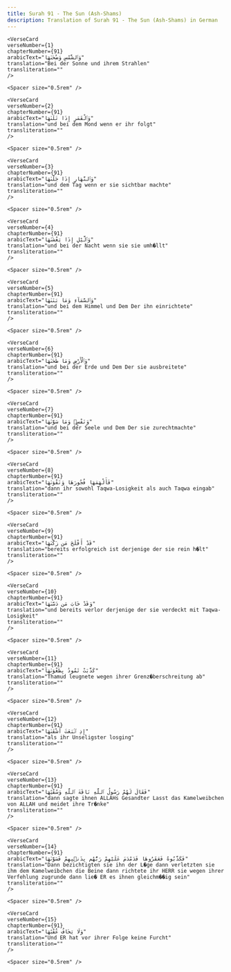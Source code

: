 ```yaml
---
title: Surah 91 - The Sun (Ash-Shams)  
description: Translation of Surah 91 - The Sun (Ash-Shams) in German
---
```







    <VerseCard 
    verseNumber={1}
    chapterNumber={91}
    arabicText="وَٱلشَّمْسِ وَضُحَىٰهَا"
    translation="Bei der Sonne und ihrem Strahlen"
    transliteration=""
    />

    <Spacer size="0.5rem" />
                
    <VerseCard 
    verseNumber={2}
    chapterNumber={91}
    arabicText="وَٱلْقَمَرِ إِذَا تَلَىٰهَا"
    translation="und bei dem Mond wenn er ihr folgt"
    transliteration=""
    />

    <Spacer size="0.5rem" />
                
    <VerseCard 
    verseNumber={3}
    chapterNumber={91}
    arabicText="وَٱلنَّهَارِ إِذَا جَلَّىٰهَا"
    translation="und dem Tag wenn er sie sichtbar machte"
    transliteration=""
    />

    <Spacer size="0.5rem" />
                
    <VerseCard 
    verseNumber={4}
    chapterNumber={91}
    arabicText="وَٱلَّيْلِ إِذَا يَغْشَىٰهَا"
    translation="und bei der Nacht wenn sie sie umh�llt"
    transliteration=""
    />

    <Spacer size="0.5rem" />
                
    <VerseCard 
    verseNumber={5}
    chapterNumber={91}
    arabicText="وَٱلسَّمَآءِ وَمَا بَنَىٰهَا"
    translation="und bei dem Himmel und Dem Der ihn einrichtete"
    transliteration=""
    />

    <Spacer size="0.5rem" />
                
    <VerseCard 
    verseNumber={6}
    chapterNumber={91}
    arabicText="وَٱلْأَرْضِ وَمَا طَحَىٰهَا"
    translation="und bei der Erde und Dem Der sie ausbreitete"
    transliteration=""
    />

    <Spacer size="0.5rem" />
                
    <VerseCard 
    verseNumber={7}
    chapterNumber={91}
    arabicText="وَنَفْسٍۢ وَمَا سَوَّىٰهَا"
    translation="und bei der Seele und Dem Der sie zurechtmachte"
    transliteration=""
    />

    <Spacer size="0.5rem" />
                
    <VerseCard 
    verseNumber={8}
    chapterNumber={91}
    arabicText="فَأَلْهَمَهَا فُجُورَهَا وَتَقْوَىٰهَا"
    translation="dann ihr sowohl Taqwa-Losigkeit als auch Taqwa eingab"
    transliteration=""
    />

    <Spacer size="0.5rem" />
                
    <VerseCard 
    verseNumber={9}
    chapterNumber={91}
    arabicText="قَدْ أَفْلَحَ مَن زَكَّىٰهَا"
    translation="bereits erfolgreich ist derjenige der sie rein h�lt"
    transliteration=""
    />

    <Spacer size="0.5rem" />
                
    <VerseCard 
    verseNumber={10}
    chapterNumber={91}
    arabicText="وَقَدْ خَابَ مَن دَسَّىٰهَا"
    translation="und bereits verlor derjenige der sie verdeckt mit Taqwa-Losigkeit"
    transliteration=""
    />

    <Spacer size="0.5rem" />
                
    <VerseCard 
    verseNumber={11}
    chapterNumber={91}
    arabicText="كَذَّبَتْ ثَمُودُ بِطَغْوَىٰهَآ"
    translation="Thamud leugnete wegen ihrer Grenz�berschreitung ab"
    transliteration=""
    />

    <Spacer size="0.5rem" />
                
    <VerseCard 
    verseNumber={12}
    chapterNumber={91}
    arabicText="إِذِ ٱنۢبَعَثَ أَشْقَىٰهَا"
    translation="als ihr Unseligster losging"
    transliteration=""
    />

    <Spacer size="0.5rem" />
                
    <VerseCard 
    verseNumber={13}
    chapterNumber={91}
    arabicText="فَقَالَ لَهُمْ رَسُولُ ٱللَّهِ نَاقَةَ ٱللَّهِ وَسُقْيَٰهَا"
    translation="dann sagte ihnen ALLAHs Gesandter Lasst das Kamelweibchen von ALLAH und meidet ihre Tr�nke"
    transliteration=""
    />

    <Spacer size="0.5rem" />
                
    <VerseCard 
    verseNumber={14}
    chapterNumber={91}
    arabicText="فَكَذَّبُوهُ فَعَقَرُوهَا فَدَمْدَمَ عَلَيْهِمْ رَبُّهُم بِذَنۢبِهِمْ فَسَوَّىٰهَا"
    translation="Dann bezichtigten sie ihn der L�ge dann verletzten sie ihm dem Kamelweibchen die Beine dann richtete ihr HERR sie wegen ihrer Verfehlung zugrunde dann lie� ER es ihnen gleichm��ig sein"
    transliteration=""
    />

    <Spacer size="0.5rem" />
                
    <VerseCard 
    verseNumber={15}
    chapterNumber={91}
    arabicText="وَلَا يَخَافُ عُقْبَٰهَا"
    translation="Und ER hat vor ihrer Folge keine Furcht"
    transliteration=""
    />

    <Spacer size="0.5rem" />
                